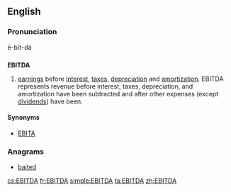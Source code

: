 ==English==
{{wikipedia}}

===Pronunciation===
ē-bĭt-dä

==={{acronym-old}}===
'''EBITDA'''

# [[earnings]] before [[interest]], [[tax]]es, [[depreciation]] and [[amortization]]. EBITDA represents revenue before interest, taxes, depreciation, and amortization have been subtracted and after other expenses (except [[dividend]]s) have been.

====Synonyms====
* [[EBITA]]

===Anagrams===
* [[baited#English|baited]]

[[cs:EBITDA]]
[[fr:EBITDA]]
[[simple:EBITDA]]
[[ta:EBITDA]]
[[zh:EBITDA]]